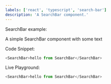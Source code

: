 ```yaml
---
labels: ['react', 'typescript', 'search-bar']
description: 'A SearchBar component.'
---
```



SearchBar example:

A simple SearchBar component with some text

Code Snippet:
```js
<SearchBar>hello from SearchBar</SearchBar>
```


Live Playground:
```js live
<SearchBar>hello from SearchBar</SearchBar>
```
